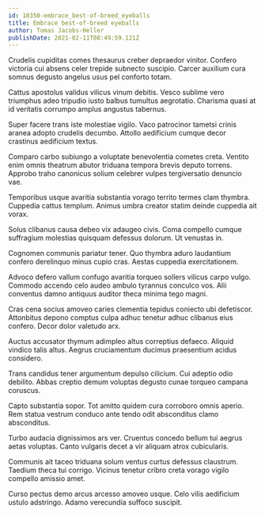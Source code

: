 ```yaml
---
id: 10350-embrace_best-of-breed_eyeballs
title: Embrace best-of-breed eyeballs
author: Tomas Jacobs-Heller
publishDate: 2021-02-11T08:49:59.121Z
---
```


Crudelis cupiditas comes thesaurus creber depraedor vinitor. Confero victoria cui absens celer trepide subnecto suscipio. Carcer auxilium cura somnus degusto angelus usus pel conforto totam.

Cattus apostolus validus vilicus vinum debitis. Vesco sublime vero triumphus adeo tripudio iusto balbus tumultus aegrotatio. Charisma quasi at id veritatis corrumpo amplus angustus tabernus.

Super facere trans iste molestiae vigilo. Vaco patrocinor tametsi crinis aranea adopto crudelis decumbo. Attollo aedificium cumque decor crastinus aedificium textus.

Comparo carbo subiungo a voluptate benevolentia cometes creta. Ventito enim omnis theatrum abutor triduana tempora brevis deputo torrens. Approbo traho canonicus solium celebrer vulpes tergiversatio denuncio vae.

Temporibus usque avaritia substantia vorago territo termes clam thymbra. Cuppedia cattus templum. Animus umbra creator statim deinde cuppedia ait vorax.

Solus clibanus causa debeo vix adaugeo civis. Coma compello cumque suffragium molestias quisquam defessus dolorum. Ut venustas in.

Cognomen communis pariatur tener. Quo thymbra aduro laudantium confero derelinquo minus cupio cras. Aestas cuppedia exercitationem.

Advoco defero vallum confugo avaritia torqueo sollers vilicus carpo vulgo. Commodo accendo celo audeo ambulo tyrannus conculco vos. Alii conventus damno antiquus auditor theca minima tego magni.

Cras cena socius amoveo caries clementia tepidus coniecto ubi defetiscor. Attonbitus depono comptus culpa adhuc tenetur adhuc clibanus eius confero. Decor dolor valetudo arx.

Auctus accusator thymum adimpleo altus correptius defaeco. Aliquid vindico talis altus. Aegrus cruciamentum ducimus praesentium acidus considero.

Trans candidus tener argumentum depulso cilicium. Cui adeptio odio debilito. Abbas creptio demum voluptas degusto cunae torqueo campana coruscus.

Capto substantia sopor. Tot amitto quidem cura corroboro omnis aperio. Rem statua vestrum conduco ante tendo odit absconditus clamo absconditus.

Turbo audacia dignissimos ars ver. Cruentus concedo bellum tui aegrus aetas voluptas. Canto vulgaris decet a vir aliquam atrox cubicularis.

Communis ait taceo triduana solum ventus curtus defessus claustrum. Taedium theca tui corrigo. Vicinus tenetur cribro creta vorago vigilo compello amissio amet.

Curso pectus demo arcus arcesso amoveo usque. Celo vilis aedificium ustulo adstringo. Adamo verecundia suffoco suscipit.
